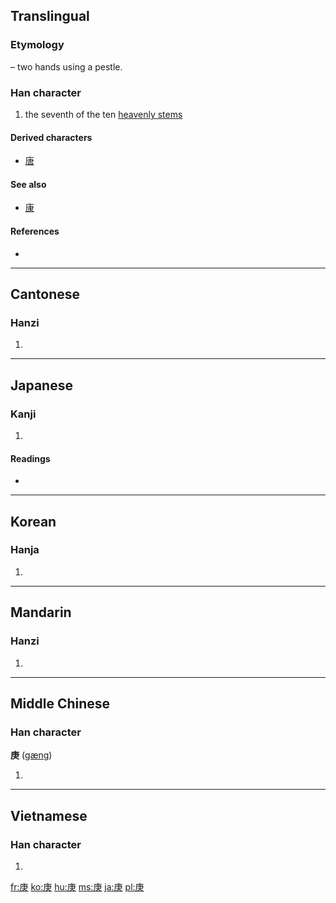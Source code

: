 ==Translingual==
===Etymology===
{{liushu|p}} – two hands using a pestle.

===Han character===
{{Han char|rn=53|rad=广|as=05|sn=8|four=0023<sub>7</sub>|canj=戈中人 (ILO)}}

# the seventh of the ten [[w:Heavenly Stems|heavenly stems]]

====Derived characters====
* [[唐]]

====See also====
* [[康]]

====References====
* {{Han ref|kx=0344.220|dkj=09278|dj=0654.100|hdz=20879.060|uh=5E9A|ud=24218|bh=A9B0|bd=43440}}

----

==Cantonese==

===Hanzi===
{{yue-hanzi|jyut=|y=gang1}}

# {{defn|Cantonese|sort=广05}}

----

==Japanese==

===Kanji===
{{ja-kanji|grade=|rs=广05}}

# {{defn|Japanese|sort=广05}}

====Readings====
* {{ja-readings|on=[[こう]] (kō)|kun=[[かのえ]] (kanoe)}}

----

==Korean==

===Hanja===
{{ko-hanja|hangeul=경|rv=gyeong|mr=kyŏng}}

# {{defn|Korean|sort=广05}}

----

==Mandarin==

===Hanzi===
{{cmn-hanzi|pin=[[gēng]] ([[geng1]])|wg=keng<sup>1</sup>}}

# {{defn|Mandarin|sort=广05}}

----

==Middle Chinese==

===Han character===
'''庚''' ([[gæng]])

# {{defn|Middle Chinese|sort=广05}}

----

==Vietnamese==

===Han character===
{{vi-hantu|[[canh]]|rs=广05}}

# {{defn|Vietnamese|sort=广05}}

[[fr:庚]]
[[ko:庚]]
[[hu:庚]]
[[ms:庚]]
[[ja:庚]]
[[pl:庚]]